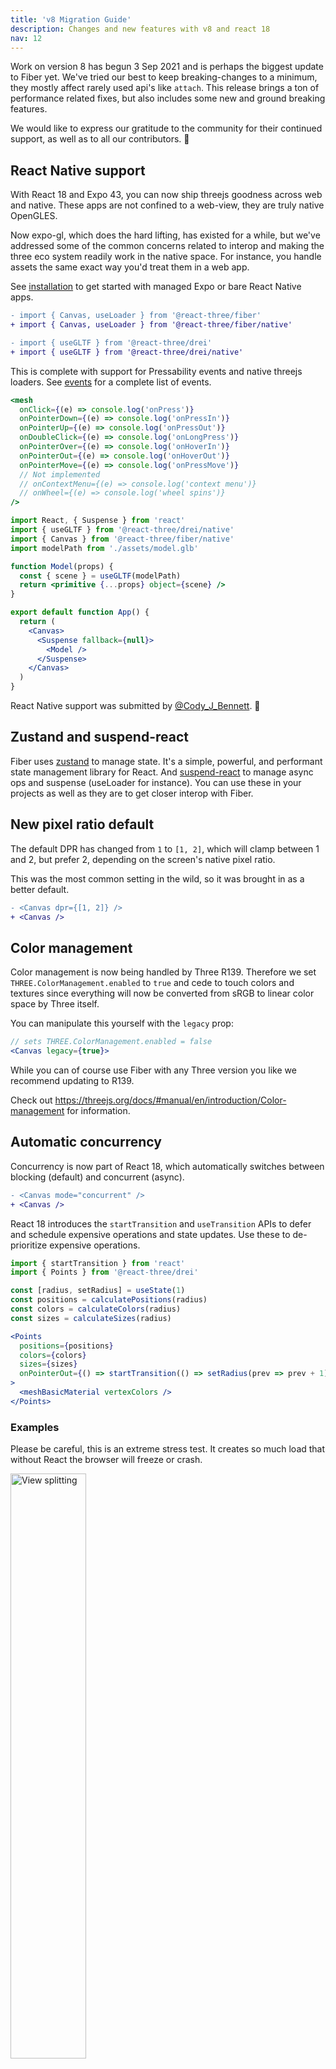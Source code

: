 ```yaml
---
title: 'v8 Migration Guide'
description: Changes and new features with v8 and react 18
nav: 12
---
```


Work on version 8 has begun 3 Sep 2021 and is perhaps the biggest update to Fiber yet. We've tried our best to keep breaking-changes to a minimum, they mostly affect rarely used api's like `attach`. This release brings a ton of performance related fixes, but also includes some new and ground breaking features.

We would like to express our gratitude to the community for their continued support, as well as to all our contributors. 🎉

## React Native support

With React 18 and Expo 43, you can now ship threejs goodness across web and native. These apps are not confined to a web-view, they are truly native OpenGLES.

Now expo-gl, which does the hard lifting, has existed for a while, but we've addressed some of the common concerns related to interop and making the three eco system readily work in the native space. For instance, you handle assets the same exact way you'd treat them in a web app.

See [installation](/react-three-fiber/getting-started/installation#react-native) to get started with managed Expo or bare React Native apps.

```diff
- import { Canvas, useLoader } from '@react-three/fiber'
+ import { Canvas, useLoader } from '@react-three/fiber/native'

- import { useGLTF } from '@react-three/drei'
+ import { useGLTF } from '@react-three/drei/native'
```

This is complete with support for Pressability events and native threejs loaders. See [events](/react-three-fiber/api/events) for a complete list of events.

```jsx
<mesh
  onClick={(e) => console.log('onPress')}
  onPointerDown={(e) => console.log('onPressIn')}
  onPointerUp={(e) => console.log('onPressOut')}
  onDoubleClick={(e) => console.log('onLongPress')}
  onPointerOver={(e) => console.log('onHoverIn')}
  onPointerOut={(e) => console.log('onHoverOut')}
  onPointerMove={(e) => console.log('onPressMove')}
  // Not implemented
  // onContextMenu={(e) => console.log('context menu')}
  // onWheel={(e) => console.log('wheel spins')}
/>
```

```jsx
import React, { Suspense } from 'react'
import { useGLTF } from '@react-three/drei/native'
import { Canvas } from '@react-three/fiber/native'
import modelPath from './assets/model.glb'

function Model(props) {
  const { scene } = useGLTF(modelPath)
  return <primitive {...props} object={scene} />
}

export default function App() {
  return (
    <Canvas>
      <Suspense fallback={null}>
        <Model />
      </Suspense>
    </Canvas>
  )
}
```

React Native support was submitted by [@Cody_J_Bennett](https://twitter.com/Cody_J_Bennett). 🎉

## Zustand and suspend-react

Fiber uses [zustand](https://zustand.js.org/) to manage state. It's a simple, powerful, and performant state management library for React. And [suspend-react](https://github.com/pmndrs/suspend-react) to manage async ops and suspense (useLoader for instance). You can use these in your projects as well as they are to get closer interop with Fiber.

## New pixel ratio default

The default DPR has changed from `1` to `[1, 2]`, which will clamp between 1 and 2, but prefer 2, depending on the screen's native pixel ratio.

This was the most common setting in the wild, so it was brought in as a better default.

```diff
- <Canvas dpr={[1, 2]} />
+ <Canvas />
```

## Color management

Color management is now being handled by Three R139. Therefore we set `THREE.ColorManagement.enabled` to `true` and cede to touch colors and textures since everything will now be converted from sRGB to linear color space by Three itself.

You can manipulate this yourself with the `legacy` prop:

```jsx
// sets THREE.ColorManagement.enabled = false
<Canvas legacy={true}>
```

While you can of course use Fiber with any Three version you like we recommend updating to R139.

Check out https://threejs.org/docs/#manual/en/introduction/Color-management for information.

## Automatic concurrency

Concurrency is now part of React 18, which automatically switches between blocking (default) and concurrent (async).

```diff
- <Canvas mode="concurrent" />
+ <Canvas />
```

React 18 introduces the `startTransition` and `useTransition` APIs to defer and schedule expensive operations and state updates. Use these to de-prioritize expensive operations.

```jsx
import { startTransition } from 'react'
import { Points } from '@react-three/drei'

const [radius, setRadius] = useState(1)
const positions = calculatePositions(radius)
const colors = calculateColors(radius)
const sizes = calculateSizes(radius)

<Points
  positions={positions}
  colors={colors}
  sizes={sizes}
  onPointerOut={() => startTransition(() => setRadius(prev => prev + 1))}
>
  <meshBasicMaterial vertexColors />
</Points>
```

### Examples

Please be careful, this is an extreme stress test. It creates so much load that without React the browser will freeze or crash.

<p>
  <a href="https://codesandbox.io/s/qjo4t">
    <img width="49%" src="https://codesandbox.io/api/v1/sandboxes/qjo4t/screenshot.png" alt="View splitting" />
  </a>
</p>

## Conditional rendering with frameloop

`frameloop` can now be toggled to render conditionally. This is useful to toggle on user interaction or while in frame.

```jsx
const [frameloop, setFrameloop] = useState('never')

<Canvas
  frameloop={frameloop}
  onClick={() => setFrameloop('always')}
/>
```

Another usecase would be using intersection observers to stop the canvas when it's out of view.

```jsx
const canvasRef = useRef()
const [frameloop, setFrameloop] = useState('never')

useEffect(() => {
  const observer = new IntersectionObserver(([{ isIntersecting }]) => {
    setFrameloop(isIntersecting ? 'always' : 'never')
  }, {})

  observer.observe(canvasRef.current)
  return () => observer.disconnect()
}, [])

<Canvas ref={canvasRef} frameloop={frameloop} />
```

## Expanded gl prop

The `gl` prop can now accept both constructor args and renderer properties like the `camera` prop.

```jsx
<Canvas gl={{ alpha: false, physicallyCorrectLights: true }} />
```

It can also accept a synchronous callback to manually create a renderer. This allows you to use any custom renderer you want.

```jsx
<Canvas gl={(canvas) => new Renderer({ canvas })} />
```

## Improved WebXR handling

### Automatic WebXR switching

The `vr` prop was removed in favor of automatic WebXR switching. Whenever a session is requested, XR features are enabled, and the renderer will render at the native refresh rate. The inverse is true when exiting a session.

> `frameloop` will not be respected while in a session.

```diff
- <Canvas vr />
+ <Canvas />
```

### Extended useFrame

In addition to the automatic rendering, useFrame will expose the current [`XRFrame`](https://developer.mozilla.org/en-US/docs/Web/API/XRFrame) obtained via [XRSession#requestAnimationFrame](https://developer.mozilla.org/en-US/docs/Web/API/XRSession/requestAnimationFrame).

```ts
useFrame((state: RootState, delta: number, frame?: XRFrame) => { ... })
```

This removes the need for custom rendering loops when using WebXR pose data and abstractions like `useXRFrame` of [@react-three/xr](https://github.com/pmndrs/react-xr).

## Manual camera manipulation

By default Fiber is responsive and will set up cameras properly on resize (aspect ratio etc).

Cameras can be controlled manually by setting `manual` to true in `camera`. This will opt out of projection matrix recalculation when the drawing area resizes.

```jsx
<Canvas camera={{ manual: true }}>
```

This is also supported by all cameras that you create, be it a THREE.PerspectiveCamera or drei/cameras, put `manual` on it and Fiber will not touch it.

```jsx
import { PerspectiveCamera } from '@react-three/drei'
<Canvas>
  <PerspectiveCamera makeDefault manual />
</Canvas>
```

## Unified attach API

Previously, attach had multiple signatures:

- `attach="name"`
- `attachObject={["name", "attribute"]}`
- `attachArray="name"`
- `attachFns={["add", "remove"]}`
- `attachFns={[(self, parent) => parent.add(self), (self, parent) => parent.remove(self)]}`

This is now a single, unified signature with support for piercing and named attach functions or custom handlers.

```jsx
// Attach foo to parent.a
<foo attach="a" />

// Attach foo to parent.a.b and a.b.c (nested object attach)
<foo attach="a-b" />
<foo attach="a-b-c" />

// Attach foo to parent.a[0] and [1] (array attach is just object attach)
<foo attach="a-0" />
<foo attach="a-1" />

// Attach foo to parent via explicit add/remove functions
<foo attach={(parent, self) => {
  parent.add(self)
  return () => parent.remove(self)
} />

// The same as a one liner
<foo attach={(parent, self) => (parent.add(self), () => parent.remove(self))} />
```

### Real-world use-cases:

Attaching to nested objects:

```diff
- <directionalLight
-   castShadow
-   position={[2.5, 8, 5]}
-   shadow-mapSize={[1024, 1024]}
-   shadow-camera-far={50}
-   shadow-camera-left={-10}
-   shadow-camera-right={10}
-   shadow-camera-top={10}
-   shadow-camera-bottom={-10}
- />
+ <directionalLight castShadow position={[2.5, 8, 5]} shadow-mapSize={[1024, 1024]}>
+   <orthographicCamera attach="shadow-camera" args={[-10, 10, 10, -10]} />
+ </directionalLight>
```

```diff
<bufferGeometry>
-   <bufferAttribute attachObject={['attributes', 'position']} count={count} array={vertices} itemSize={3} />
+   <bufferAttribute attach="attributes-position" count={count} array={vertices} itemSize={3} />
</bufferGeometry>
```

Arrays must be explcit now:

```diff
<mesh>
-  {colors.map((color, index) => <meshBasicMaterial key={index} attachArray="material" color={color} />)}
+  {colors.map((color, index) => <meshBasicMaterial key={index} attach={`material-${index}`} color={color} />)}
</mesh>
```

## Spread Canvas props

The `<Canvas />` can now accept non-render props to spread as native props: styles, classes, events, a11y, ...

```diff
- <div aria-describedby={...}>
-  <Canvas />
- </div>
+ <Canvas aria-describedby={...} />
```

## New createRoot API

`render` is depreciated in v8 for the new `createRoot` signature.

```diff
import {
- render,
+ createRoot,
  events
} from '@react-three/fiber'

- render(<mesh />, canvas, { event })
+ createRoot(canvas).configure({ events }).render(<mesh />)
```

Here is a typical setup:

```jsx
import * as THREE from 'three'
import { extend, createRoot, events } from '@react-three/fiber'

extend(THREE)

const root = createRoot(document.querySelector('#root'))

window.addEventListener('resize', () => {
  root.configure({
    events,
    camera: { position: [0, 0, 50], fov: 50 },
    size: { width: window.innerWidth, height: window.innerHeight },
  })
  root.render(<App />)
})
window.dispatchEvent(new Event('resize'))

// This is how you would unmount the root
// root.unmount()
```

### Examples

This is a custom-renderer example using the createRoot api:

<p>
  <a href="https://codesandbox.io/s/zcuqh">
    <img width="49%" src="https://codesandbox.io/api/v1/sandboxes/zcuqh/screenshot.png" alt="View splitting" />
  </a>
</p>

## Tree-shaking via extend

The underlying reconciler no longer pulls in the THREE namespace automatically.

This enables a granular catalogue and tree-shaking via the `extend` API:

```jsx
import { extend, createRoot } from '@react-three/fiber'
import { Mesh, BoxGeometry, MeshStandardMaterial } from 'three'

extend({ Mesh, BoxGeometry, MeshStandardMaterial })

createRoot(canvas).render(
  <mesh>
    <boxGeometry />
    <meshStandardMaterial />
  </mesh>,
)
```

There's an [official babel plugin](https://github.com/pmndrs/react-three-babel) which will do this for you automatically:

```jsx
// In:

import { createRoot } from '@react-three/fiber'

createRoot(canvasNode).render(
  <mesh>
    <boxGeometry />
    <meshStandardMaterial />
  </mesh>,
)

// Out:

import { createRoot, extend } from '@react-three/fiber'
import { Mesh as _Mesh, BoxGeometry as _BoxGeometry, MeshStandardMaterial as _MeshStandardMaterial } from 'three'

extend({
  Mesh: _Mesh,
  BoxGeometry: _BoxGeometry,
  MeshStandardMaterial: _MeshStandardMaterial,
})

createRoot(canvasNode).render(
  <mesh>
    <boxGeometry />
    <meshStandardMaterial />
  </mesh>,
)
```

No changes are necessary for `@react-three/test-renderer` as THREE is extended automatically.

## createPortal creates a state enclave

`createPortal` allows you to write a declarative JSX scene into a pre-existing, foreign object. This has been very useful for portals, heads-up displays, view-cubes, view splitting, etc.

But these things were very limited and lacked event support as well as support for eco-system packages (for instance putting OrbitControls into a split view).

With this release `createPortal` creates a virtual state-model in which everything keeps functioning. Events work, you can use any 3rd party eco-system control and throw it in there.

The event layering part of this was submitted by [@theatre_js](https://twitter.com/theatre_js) and [@AndrewPrifer](https://twitter.com/AndrewPrifer) 🎉.

```jsx
import { createPortal } from '@react-three/fiber'

function HeadsUpDisplay({ children }) {
  const [scene] = useState(() => new THREE.Scene())
  return createPortal(children, scene, {
    /* Override RootState here */
  })
}
```

The event system in particular can now be layered, so that you can have portals inside portals with event priority. You can also inject objects into RootState right away, these will become the defaults inside the portalled state world and anything using `useThree` inside will receive these objects.

Here is an example of a layered portal:

```jsx
createPortal(children, scene, {
  camera: myCustomCamera,
  events: {
    priority: previousPriority - 1,
    compute: (event, state, previous) => {
      // First we call the previous state-onion-layers compute, this is what makes it possible to nest portals
      if (!previous.raycaster.camera) previous.events.compute(event, previous, previous.previousRoot.getState())
      // We run a quick check against the textured plane itself, if it isn't hit there's no need to raycast at all
      const [intersection] = previous.raycaster.intersectObject(ref.current)
      if (!intersection) return false
      // We take that hits uv coords, set up this layers raycaster, et voilà, we have raycasting with perspective shift
      const uv = intersection.uv
      state.raycaster.setFromCamera(state.pointer.set(uv.x * 2 - 1, uv.y * 2 - 1), camera)
    },
  },
})
```

`createPortal` can still be considered low-level and the exact API for `compute` is still experimental at this point. Expect ready-made components for portals, hud's and view-splitting to come to drei soon.

### Examples

<p>
  <a href="https://codesandbox.io/s/1wmlew">
    <img width="49%" src="https://codesandbox.io/api/v1/sandboxes/1wmlew/screenshot.png" alt="View splitting" />
  </a>
  <a href="https://codesandbox.io/s/kp1w5u">
    <img width="49%" src="https://codesandbox.io/api/v1/sandboxes/kp1w5u/screenshot.png" alt="Portals" />
  </a>
  <a href="https://codesandbox.io/s/dioqhj">
    <img width="49%" src="https://codesandbox.io/api/v1/sandboxes/dioqhj/screenshot.png" alt="Heads-up displays" />
  </a>
</p>

## RTTR Regex Matchers

test-renderer's `findByProps` and `findAllByProps` now accept RegExp matchers to search for variable or computed properties.

```ts
testInstance.findByProps(props)

// Also accepts RegExp matchers
testInstance.findByProps({ [prop]: /^match/i })
```

```ts
testInstance.findAllByProps(props)

// Also accepts RegExp matchers
testInstance.findAllByProps({ [prop]: /^matches/i })
```

React-three-test-renderer was submitted by [@_josh_ellis_](https://twitter.com/_josh_ellis_) 🎉.

## Deprecated

```diff
useFrame((state) => {
- state.mouse
+ state.pointer
```

```diff
onClick={(event) => {
- event.sourceEvent
+ event.nativeEvent

- event.spaceX
- event.spaceY
+ event.pointer
```

